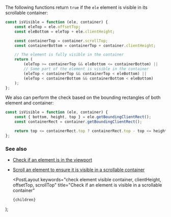 
The following functions return `true` if the `ele` element is visible in its scrollable container:

```js
const isVisible = function (ele, container) {
    const eleTop = ele.offsetTop;
    const eleBottom = eleTop + ele.clientHeight;

    const containerTop = container.scrollTop;
    const containerBottom = containerTop + container.clientHeight;

    // The element is fully visible in the container
    return (
        (eleTop >= containerTop && eleBottom <= containerBottom) ||
        // Some part of the element is visible in the container
        (eleTop < containerTop && containerTop < eleBottom) ||
        (eleTop < containerBottom && containerBottom < eleBottom)
    );
};
```

We also can perform the check based on the bounding rectangles of both element and container:

```js
const isVisible = function (ele, container) {
    const { bottom, height, top } = ele.getBoundingClientRect();
    const containerRect = container.getBoundingClientRect();

    return top <= containerRect.top ? containerRect.top - top <= height : bottom - containerRect.bottom <= height;
};
```

### See also

-   [Check if an element is in the viewport](/check-if-an-element-is-in-the-viewport)
-   [Scroll an element to ensure it is visible in a scrollable container](/scroll-an-element-to-ensure-it-is-visible-in-a-scrollable-container)

    <PostLayout
        keywords="check element visible container, clientHeight, offsetTop, scrollTop"
        title="Check if an element is visible in a scrollable container"
    >
        {children}
    </PostLayout>
);